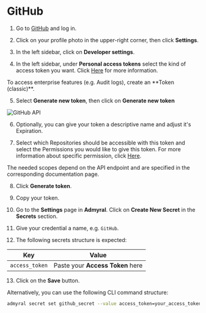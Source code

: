 
# GitHub

1. Go to [GitHub](https://github.com) and log in.

2. Click on your profile photo in the upper-right corner, then click **Settings**.

3. In the left sidebar, click on **Developer settings**.

4. In the left sidebar, under **Personal access tokens** select the kind of access token you want. Click [Here](https://docs.github.com/en/authentication/keeping-your-account-and-data-secure/managing-your-personal-access-tokens#about-personal-access-tokens) for more information.

<Callout type="info">
	To access enterprise features (e.g. Audit logs), create an **Token
	(classic)**.
</Callout>

5. Select **Generate new token**, then click on **Generate new token**

![GitHub API](/github_api.png)

6. Optionally, you can give your token a descriptive name and adjust it's Expiration.

7. Select which Repositories should be accessible with this token and select the Permissions you would like to give this token. For more information about specific permission, click [Here](https://docs.github.com/en/rest/authentication/permissions-required-for-fine-grained-personal-access-tokens?apiVersion=2022-11-28).

<Callout type="info">
	The needed scopes depend on the API endpoint and are specified in the
	corresponding documentation page.
</Callout>

8. Click **Generate token**.

9. Copy your token.

10. Go to the **Settings** page in **Admyral**. Click on **Create New Secret** in the **Secrets** section.

11. Give your credential a name, e.g. `GitHub`.

12. The following secrets structure is expected:

| Key            | Value                            |
| -------------- | -------------------------------- |
| `access_token` | Paste your **Access Token** here |

13. Click on the **Save** button.

Alternatively, you can use the following CLI command structure:

```bash
admyral secret set github_secret --value access_token=your_access_token
```
